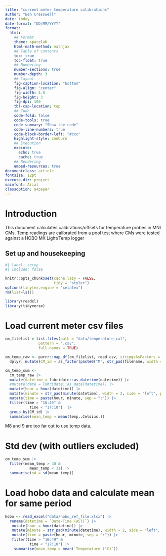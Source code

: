 ```yaml
---
title: "current meter temperature calibrations"
author: "Ben Cresswell"
date: today
date-format: "DD/MM/YYYY"
format: 
  html:
    ## Format
    theme: spacelab
    html-math-method: mathjax
    ## Table of contents
    toc: true
    toc-float: true
    ## Numbering
    number-sections: true
    number-depth: 3
    ## Layout
    fig-caption-location: "bottom"
    fig-align: "center"
    fig-width: 4.8
    fig-height: 3
    fig-dpi: 100
    tbl-cap-location: top
    ## Code
    code-fold: false
    code-tools: true
    code-summary: "Show the code"
    code-line-numbers: true
    code-block-border-left: "#ccc"
    highlight-style: zenburn
    ## Execution
    execute:
      echo: true
      cache: true
    ## Rendering
    embed-resources: true
documentclass: article
fontsize: 12pt
execute-dir: project
mainfont: Arial
classoption: a4paper
---
```


# Introduction
This document calculates calibrations/offsets for temperature probes in MNI CMs. Temp readings are calibrated from a pool test where CMs were tested against a HOBO MX Light/Temp logger 

## Set up and housekeeping
```r
#| label: setup
#| include: false

knitr::opts_chunk$set(cache.lazy = FALSE,
                      tidy = "styler")
options(tinytex.engine = "xelatex")
rm(list=ls())
```


```r
library(readxl)
library(tidyverse)
```


# Load current meter csv files 
```r
cm_filelist = list.files(path = "data/temperature_cal",
               pattern = ".csv",
               full.names = TRUE)

cm_temp_raw <- purrr::map_df(cm_filelist, read.csv, stringsAsFactors = TRUE, .id = 'filename')  |> 
  dplyr::mutate(CM_id = as_factor(paste0("M", str_pad(filename, width = 4, side = "left", pad = "0"))), .keep = "unused")
```


```r

cm_temp_sum <- 
  cm_temp_raw |> 
  mutate(datetime = lubridate::as_datetime(datetime)) |> 
  #mutate(date = lubridate::as_date(datetime)) |> 
  mutate(hour = hour(datetime)) |> 
  mutate(minute = str_pad(minute(datetime), width = 2, side = "left", pad = "0")) |> 
  mutate(time = paste(hour, minute, sep = ":")) |> 
  filter(time > "16:49" &
           time < "17:10")  |> 
  group_by(CM_id) |> 
  summarise(mean_temp = mean(temp..Celsius.))
```

M8 and 9 are too far out to use temp data.


# Std dev (with outliers excluded)
```r
cm_temp_sum |> 
  filter(mean_temp > 30 &
           mean_temp < 31) |> 
  summarise(sd = sd(mean_temp))
```


# Load hobo data and calculate mean for same period
```r
hobo <- read_excel("data/hobo_ref_file.xlsx") |> 
  rename(datetime = `Date-Time (AST)`) |> 
   mutate(hour = hour(datetime)) |> 
   mutate(minute = str_pad(minute(datetime), width = 2, side = "left", pad = "0")) |> 
   mutate(time = paste(hour, minute, sep = ":")) |> 
   filter(time > "16:49" &
           time < "17:10") |> 
    summarise(mean_temp = mean(`Temperature (°C)`))

```




